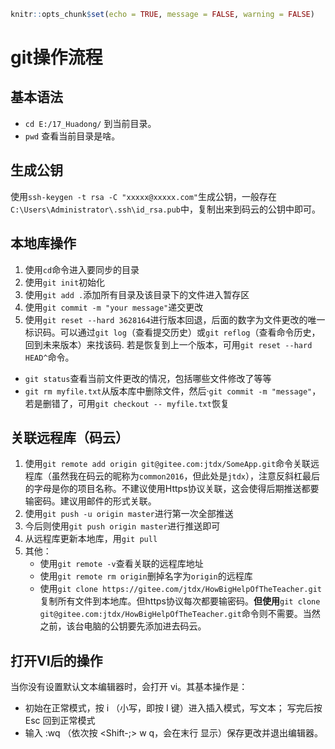 ```r
knitr::opts_chunk$set(echo = TRUE, message = FALSE, warning = FALSE)
```

# git操作流程
## 基本语法
- `cd E:/17_Huadong/` 到当前目录。
- `pwd` 查看当前目录是啥。

## 生成公钥
使用`ssh-keygen -t rsa -C "xxxxx@xxxxx.com"  `生成公钥，一般存在`C:\Users\Administrator\.ssh\id_rsa.pub`中，复制出来到码云的公钥中即可。

## 本地库操作
1. 使用`cd`命令进入要同步的目录
2. 使用`git init`初始化
3. 使用`git add .`添加所有目录及该目录下的文件进入暂存区
4. 使用`git commit -m "your message"`递交更改
5. 使用`git reset --hard 3628164`进行版本回退，后面的数字为文件更改的唯一标识码。可以通过`git log`（查看提交历史）或`git reflog`（查看命令历史，回到未来版本）来找该码. 若是恢复到上一个版本，可用`git reset --hard HEAD^`命令。

- `git status`查看当前文件更改的情况，包括哪些文件修改了等等
- `git rm myfile.txt`从版本库中删除文件，然后·`git commit -m "message"`，若是删错了，可用`git checkout -- myfile.txt`恢复

## 关联远程库（码云）
1. 使用`git remote add origin git@gitee.com:jtdx/SomeApp.git`命令关联远程库（虽然我在码云的昵称为`common2016`，但此处是`jtdx`），注意反斜杠最后的字母是你的项目名称。不建议使用Https协议关联，这会使得后期推送都要输密码。建议用邮件的形式关联。
2. 使用`git push -u origin master`进行第一次全部推送
3. 今后则使用`git push origin master`进行推送即可
4. 从远程库更新本地库，用`git pull`
5. 其他：
    - 使用`git remote -v`查看关联的远程库地址
    - 使用`git remote rm origin`删掉名字为`origin`的远程库
    - 使用`git clone https://gitee.com/jtdx/HowBigHelpOfTheTeacher.git`复制所有文件到本地库。但https协议每次都要输密码。**但使用**`git clone git@gitee.com:jtdx/HowBigHelpOfTheTeacher.git`命令则不需要。当然之前，该台电脑的公钥要先添加进去码云。
   
## 打开VI后的操作

当你没有设置默认文本编辑器时，会打开 vi。其基本操作是：

- 初始在正常模式，按 i （小写，即按 I 键）进入插入模式，写文本；
写完后按 Esc 回到正常模式
- 输入 :wq （依次按 <Shift-;> w q，会在末行
显示）保存更改并退出编辑器。